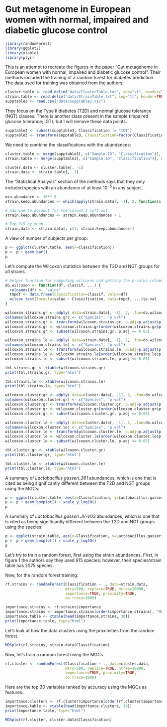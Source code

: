 Gut metagenome in European women with normal, impaired and diabetic glucose control
========================================================

```r
library(randomForest)
library(ggplot2)
library(xtable)
library(plyr)
```


This is an attempt to recreate the figures in the paper "Gut metagenome in European women with normal, impaired and diabetic glucose control". Their methods included the training of a random forest for diabetes prediction. The data used for training was obtained from the authors.


```r
cluster.table <- read.delim("data/ClusterTable.txt", sep="\t", header=TRUE)
strain.table <- read.delim("data/StrainTable.txt", sep="\t", header=TRUE)
supptable3 <- read.csv("data/SuppTable3.csv")
```
They focus on the Type II diabetes (T2D) and normal glucose tolerance (NGT) classes. There is another class present in the sample (impaired glucose tolerance; IGT), but I will remove these data points.

```r
supptable3 <- subset(supptable3, Classification != "IGT")
supptable3 <- transform(supptable3, Classification=factor(Classification))
```

We need to combine the classifications with the abundances:
```r
cluster.table <- merge(supptable3[, c("Sample.ID", "Classification")], cluster.table, by.x="Sample.ID", by.y="Subjects")
strain.table <- merge(supptable3[, c("Sample.ID", "Classification")], strain.table, by.x="Sample.ID", by.y="Subject")

cluster.data <- cluster.table[, -1]
strain.data <- strain.table[, -1]

```

The "Statistical Analysis" section of the methods says that they only included species with an abundance of at least $10^{-5}$ in any subject.

```r
min.abundance <- 10**-5
strain.keep.abundances <- which(apply(strain.data[, -1], 2, function(x) any(x >= min.abundance)))

# Add one to account for the column I left out
strain.keep.abundances <- strain.keep.abundances + 1

# Top 915 by mean
strain.data <- strain.data[, c(1, strain.keep.abundances)]

```

A view of number of subjects per group:

```r
p <- ggplot(cluster.table, aes(x=Classification))
p <- p + geom_bar()
p
```

Let's compute the Wilcoxon statistics between the T2D and NGT groups for all strains.

```r
# Helper function for computing wilcoxon and getting the p-value column-wise from a matrix
do.wilcoxon <- function(df, classif, ...) {
  colnames(df) <- "value"
  tmpdf <- data.frame(Classification=classif, value=df)
  wilcox.test(formula=value ~ Classification, data=tmpdf, ...)$p.val
}
```

```r
wilcoxon.strains.gr <- adply(.data=strain.data[, -1], 2, .fun=do.wilcoxon, classif=strain.data[, 1], alternative="g")
colnames(wilcoxon.strains.gr) <- c("Species", "p.val")
wilcoxon.strains.gr <- transform(wilcoxon.strains.gr, p.adj=p.adjust(p.val, method="BH"))
wilcoxon.strains.gr <- wilcoxon.strains.gr[order(wilcoxon.strains.gr$p.adj, decreasing=FALSE), ]
wilcoxon.strains.gr <- subset(wilcoxon.strains.gr, p.adj <= 0.05)

wilcoxon.strains.le <- adply(.data=strain.data[, -1], 2, .fun=do.wilcoxon, classif=strain.data[, 1], alternative="l")
colnames(wilcoxon.strains.le) <- c("Species", "p.val")
wilcoxon.strains.le <- transform(wilcoxon.strains.le, p.adj=p.adjust(p.val, method="BH"))
wilcoxon.strains.le <- wilcoxon.strains.le[order(wilcoxon.strains.le$p.adj, decreasing=FALSE), ]
wilcoxon.strains.le <- subset(wilcoxon.strains.le, p.adj <= 0.05)
```

```r
tbl.strains.gr <- xtable(wilcoxon.strains.gr)
print(tbl.strains.gr, type="html")
```

```r
tbl.strains.le <- xtable(wilcoxon.strains.le)
print(tbl.strains.le, type="html")
```

```r
wilcoxon.cluster.gr <- adply(.data=cluster.data[, -1], 2, .fun=do.wilcoxon, classif=cluster.data[, 1], alternative="g")
colnames(wilcoxon.cluster.gr) <- c("Species", "p.val")
wilcoxon.cluster.gr <- transform(wilcoxon.cluster.gr, p.adj=p.adjust(p.val, method="BH"))
wilcoxon.cluster.gr <- wilcoxon.cluster.gr[order(wilcoxon.cluster.gr$p.adj, decreasing=FALSE), ]
wilcoxon.cluster.gr <- subset(wilcoxon.cluster.gr, p.adj <= 0.05)

wilcoxon.cluster.le <- adply(.data=cluster.data[, -1], 2, .fun=do.wilcoxon, classif=cluster.data[, 1], alternative="l")
colnames(wilcoxon.cluster.le) <- c("Species", "p.val")
wilcoxon.cluster.le <- transform(wilcoxon.cluster.le, p.adj=p.adjust(p.val, method="BH"))
wilcoxon.cluster.le <- wilcoxon.cluster.le[order(wilcoxon.cluster.le$p.adj, decreasing=FALSE), ]
wilcoxon.cluster.le <- subset(wilcoxon.cluster.le, p.adj <= 0.05)
```

```r
tbl.cluster.gr <- xtable(wilcoxon.cluster.gr)
print(tbl.cluster.gr, type="html")
```

```r
tbl.cluster.le <- xtable(wilcoxon.cluster.le)
print(tbl.cluster.le, type="html")
```

A summary of *Lactobacillus gasseri_361* abundances, which is one that is cited as being significantly different between the T2D and NGT groups using the MGCs:

```r
p <- ggplot(cluster.table, aes(x=Classification, y=Lactobacillus.gasseri_361))
p <- p + geom_boxplot() + scale_y_log10()
p
```

A summary of *Lactobacillus gasseri JV-V03* abundances, which is one that is cited as being significantly different between the T2D and NGT groups using the species:

```r
p <- ggplot(strain.table, aes(x=Classification, y=Lactobacillus.gasseri.JV.V03))
p <- p + geom_boxplot() + scale_y_log10()
p
```

Let's try to train a random forest, first using the strain abundances. First, in figure 1 the authors say they used 915 species; however, their species/strain table has 2075 species. 

Now, for the random forest training:

```r
rf.strains <- randomForest(Classification ~ ., data=strain.data,
                           mtry=500, replace=TRUE, ntree=10000,
                           importance=TRUE, proximity=TRUE,
                           do.trace=1000)
```

```r
importance.strains <- rf.strains$importance
importance.strains <- importance.strains[order(importance.strains[, "MeanDecreaseAccuracy"], decreasing=TRUE), ]
importance.table <- xtable(head(importance.strains, 30))
print(importance.table, type="html")
```

Let's look at how the data clusters using the proximities from the random forest.

```r
MDSplot(rf.strains, strain.data$Classification)
```

Now, let's train a random forest using the MGCs.

```r
rf.cluster <- randomForest(Classification ~ ., data=cluster.data,
                           mtry=500, replace=TRUE, ntree=10000,
                           importance=TRUE, proximity=TRUE,
                           do.trace=1000)
```

Here are the top 30 variables ranked by accuracy using the MGCs as features:
```r
importance.clusters <- rf.cluster$importance[order(rf.cluster$importance[, "MeanDecreaseAccuracy"], decreasing=TRUE), ]
importance.table <- xtable(head(importance.clusters, 30))
print(importance.table, type="html")
```


```r
MDSplot(rf.cluster, cluster.data$Classification)
```